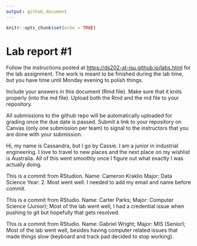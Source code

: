 ```yaml
---
output: github_document
---
```


<!-- README.md is generated from README.Rmd. Please edit the README.Rmd file -->

```r
knitr::opts_chunk$set(echo = TRUE)
```

# Lab report #1

Follow the instructions posted at <https://ds202-at-isu.github.io/labs.html> for the lab assignment. The work is meant to be finished during the lab time, but you have time until Monday evening to polish things.

Include your answers in this document (Rmd file). Make sure that it knits properly (into the md file). Upload both the Rmd and the md file to your repository.

All submissions to the github repo will be automatically uploaded for grading once the due date is passed. Submit a link to your repository on Canvas (only one submission per team) to signal to the instructors that you are done with your submission.


Hi, my name is Cassandra, but I go by Cassie. I am a junior in industrial engineering. I love to travel to new places and the next place on my wishlist is Australia. All of this went smoothly once I figure out what exactly I was actually doing.

This is a commit from RStudion. Name: Cameron Kraklio Major: Data Science Year: 2. Most went well. I needed to add my email and name before commit.

This is a commit from RStudio. Name: Carter Parks; Major: Computer Science (Junior); Most of the lab went well, I had a credential issue when pushing to git but hopefully that gets resolved.

This is a commit from RStudio. Name: Gabriel Wright; Major: MIS (Senior); Most of the lab went well, besides having computer related issues that made things slow (keyboard and track pad decided to stop working).
